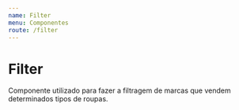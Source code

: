 ```yaml
---
name: Filter
menu: Componentes
route: /filter
---
```



# Filter
Componente utilizado para fazer a filtragem de marcas que vendem determinados tipos de roupas.

<Playground>
	<div style={{height: '350px'}} >
		<Filter trends={['animal print', 'tweed', 'retilinea']} />
	</div>
</Playground>

<Props of={Filter} />